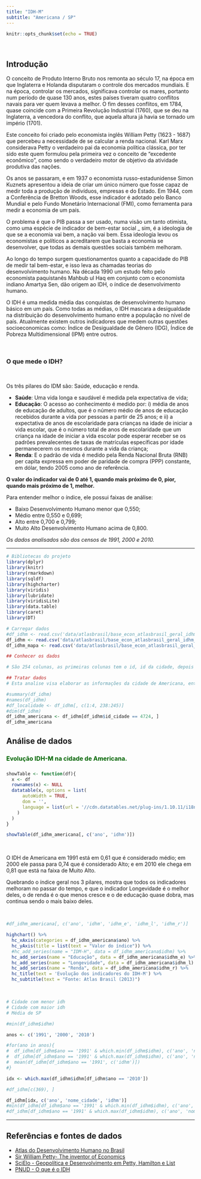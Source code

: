 ```yaml
---
title: "IDH-M"
subtitle: "Americana / SP"
---
```


```r
knitr::opts_chunk$set(echo = TRUE)
```

<br />

## Introdução

O conceito de Produto Interno Bruto nos remonta ao século 17, na época em que Inglaterra e Holanda disputaram o controle dos mercados mundiais. E na época, controlar os mercados, significava controlar os mares, portanto num período de quase 130 anos, estes países tiveram quatro conflitos navais para ver quem levava a melhor. O fim desses conflitos, em 1784, quase coincide com a Primeira Revolução Industrial (1760), que se deu na Inglaterra, a vencedora do conflito, que aquela altura já havia se tornado um império (1701).

Este conceito foi criado pelo economista inglês William Petty (1623 - 1687) que percebeu a necessidade de se calcular a renda nacional.
Karl Marx considerava Petty o verdadeiro pai da economia política clássica, por ter sido este quem formulou pela primeira vez o conceito de "excedente econômico", como sendo o verdadeiro motor de objetivo da atividade produtiva das nações.

Os anos se passaram, e em 1937 o economista russo-estadunidense Simon Kuznets apresentou a ideia de criar um único número que fosse capaz de medir toda a produção de indivíduos, empresas e do Estado. Em 1944, com a Conferência de Bretton Woods, esse indicador é adotado pelo Banco Mundial e pelo Fundo Monetário Internacional (FMI), como ferramenta para medir a economia de um país.

O problema é que o PIB passa a ser usado, numa visão um tanto otimista, como uma espécie de indicador de bem-estar social _ sim, é a ideologia de que se a economia vai bem, a nação vai bem. Essa ideologia levou os economistas e políticos a acreditarem que basta a economia se desenvolver, que todas as demais questões sociais também melhoram.

Ao longo do tempo surgem questionamentos quanto a capacidade do PIB de medir tal bem-estar, e isso leva as chamadas teorias do desenvolvimento humano. Na década 1990 um estudo feito pelo economista paquistanês Mahbub ul Haq em conjunto com o economista indiano Amartya Sen, dão origem ao IDH, o índice de desenvolvimento humano.

O IDH é uma medida média das conquistas de desenvolvimento humano básico em um país. Como todas as médias, o IDH mascara a desigualdade na distribuição do desenvolvimento humano entre a população no nível de país. Atualmente existem outros indicadores que medem outras questões socioeconomicas como: Índice de Desigualdade de Gênero (IDG), Índice de Pobreza Multidimensional (IPM) entre outros.

<br />

### O que mede o IDH?

<br />

Os três pilares do IDM são: Saúde, educação e renda.

- **Saúde**: Uma vida longa e saudável é medida pela expectativa de vida;
- **Educação**: O acesso ao conhecimento é medido por: i) média de anos de educação de adultos, que é o número médio de anos de educação recebidos durante a vida por pessoas a partir de 25 anos; e ii) a expectativa de anos de escolaridade para crianças na idade de iniciar a vida escolar, que é o número total de anos de escolaridade que um criança na idade de iniciar a vida escolar pode esperar receber se os padrões prevalecentes de taxas de matrículas específicas por idade permanecerem os mesmos durante a vida da criança;
- **Renda**: E o padrão de vida é medido pela Renda Nacional Bruta (RNB) per capita expressa em poder de paridade de compra (PPP) constante, em dólar, tendo 2005 como ano de referência.

**O valor do indicador vai de 0 até 1, quando mais próximo de 0, pior, quando mais próximo de 1, melhor.**

Para entender melhor o índice, ele possui faixas de análise:

- Baixo Desenvolvimento Humano menor que 0,550;
- Médio entre 0,550 e 0,699; 
- Alto entre 0,700 e 0,799;
- Muito Alto Desenvolvimento Humano acima de 0,800. 

*Os dados analisados são dos censos de 1991, 2000 e 2010.*

---

```r

# Bibliotecas do projeto
library(dplyr)
library(knitr)
library(rmarkdown)
library(sqldf)
library(highcharter)
library(viridis)
library(lubridate)
library(viridisLite)
library(data.table)
library(caret)
library(DT)
```


```r
# Carregar dados
#df_idhm <- read.csv('data/atlasbrasil/base_econ_atlasbrasil_geral_idhm_2013_sp_campinas.csv', sep = ';')
df_idhm <- read.csv('data/atlasbrasil/base_econ_atlasbrasil_geral_idhm_2013_sp.csv', sep = ';')
df_idhm_mapa <- read.csv('data/atlasbrasil/base_econ_atlasbrasil_geral_idhm_2013_mapa_dados.csv', sep = ';')

## Conhecer os dados

# São 254 colunas, as primeiras colunas tem o id, id da cidade, depois vem mais de 200 colunas com os dados numéricos que compõem os indicadores finais, seguidos dos totais. Ao final, temos os dados complementares das localidades: nome da cidade, estado, etc.

```

```r

## Tratar dados
# Esta analise visa elaborar as informações da cidade de Americana, então podemos criar um dataset único para a cidade.

#summary(df_idhm)
#names(df_idhm)
#df_localidade <- df_idhm[, c(1:4, 238:245)] 
#dim(df_idhm)
df_idhm_americana <- df_idhm[df_idhm$id_cidade == 4724, ]
df_idhm_americana
```

## Análise de dados

<div style="color:#006400; font-size:16px; margin: 24px 0px;"><b>
  Evolução IDH-M na cidade de Americana.
</b></div>


```r

showTable <- function(df){
  x <- df
  rownames(x) <- NULL
  datatable(x, options = list(
      autoWidth = TRUE, 
      dom = '',
      language = list(url = '//cdn.datatables.net/plug-ins/1.10.11/i18n/Portuguese-Brasil.json')
    )
  )  
}

showTable(df_idhm_americana[, c('ano', 'idhm')])

```

<br />

O IDH de Americana em 1991 está em 0,61 que é considerado médio; em 2000 ele passa para 0,74 que é considerado Alto; e em 2010 ele chega em 0,81 que está na faixa de Muito Alto.

Quebrando o índice geral nos 3 pilares, mostra que todos os indicadores melhoram no passar do tempo, e que o indicador Longevidade é o melhor deles, o de renda é o que menos cresce e o de educação quase dobra, mas continua sendo o mais baixo deles.

<br />

```r

#df_idhm_americana[, c('ano', 'idhm', 'idhm_e', 'idhm_l', 'idhm_r')]

highchart() %>% 
  hc_xAxis(categories = df_idhm_americana$ano) %>% 
  hc_yAxis(title = list(text = "Valor do índice")) %>%
  #hc_add_series(name = "IDM-H", data = df_idhm_americana$idhm) %>%
  hc_add_series(name = "Educação", data = df_idhm_americana$idhm_e) %>% 
  hc_add_series(name = "Longevidade", data = df_idhm_americana$idhm_l) %>% 
  hc_add_series(name = "Renda", data = df_idhm_americana$idhm_r) %>%
  hc_title(text = 'Evolução dos indicadores do IDH-M') %>%
  hc_subtitle(text = "Fonte: Atlas Brasil (2013)")

```

<br />


```r

# Cidade com menor idh
# Cidade com maior idh
# Média de SP

#min(df_idhm$idhm)

anos <- c('1991', '2000', '2010')

#for(ano in anos){
#  df_idhm[df_idhm$ano == '1991' & which.min(df_idhm$idhm), c('ano', 'nome_cidade', 'idhm')]
#  df_idhm[df_idhm$ano == '1991' & which.max(df_idhm$idhm), c('ano', 'nome_cidade', 'idhm')]
#  mean(df_idhm[df_idhm$ano == '1991', c('idhm')])  
#}

idx <- which.max(df_idhm$idhm[df_idhm$ano == '2010'])

#df_idhm[c(369), ]

df_idhm[idx, c('ano', 'nome_cidade', 'idhm')]
#min(df_idhm[df_idhm$ano == '1991' & which.min(df_idhm$idhm), c('ano', 'nome_cidade', 'idhm')]$idhm)
#df_idhm[df_idhm$ano == '1991' & which.max(df_idhm$idhm), c('ano', 'nome_cidade', 'idhm')]

```


---

## Referências e fontes de dados

- <a href="http://www.atlasbrasil.org.br/2013/pt/" target="_blank">Atlas do Desenvolvimento Humano no Brasil</a>
- <a href="https://qrius.com/sir-william-petty-the-inventor-of-economics/" target="_blank">Sir William Petty- The inventor of Economics</a>
- <a href="https://www.scielo.br/scielo.php?script=sci_arttext&pid=S0101-31572019000200002" target="_blank">SciElo - Geopolítica e Desenvolvimento em Petty, Hamilton e List</a>
- <a href="https://www.br.undp.org/content/brazil/pt/home/idh0/conceitos/o-que-e-o-idh.html" target="_blank">PNUD - O que é o IDH</a>


<br />
